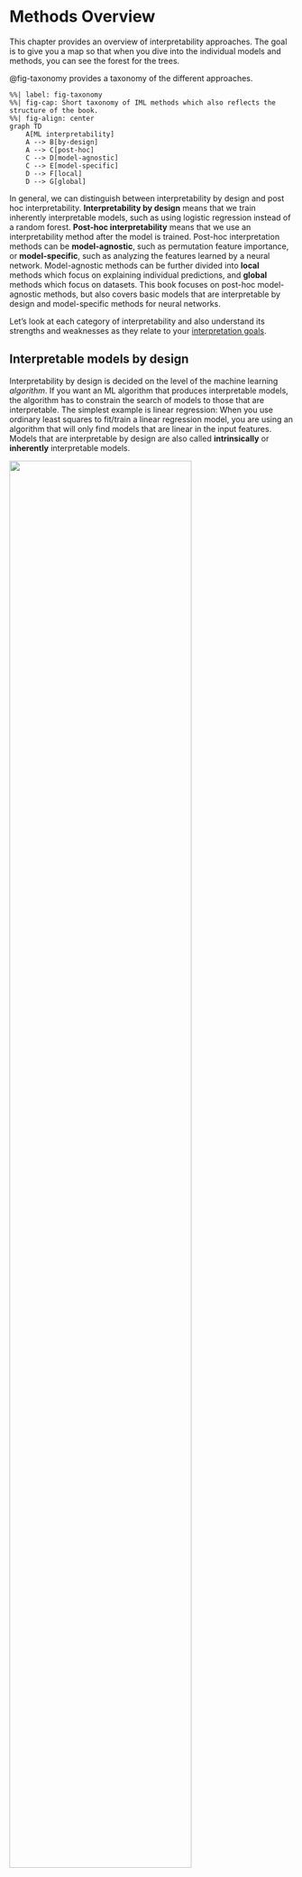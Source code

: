 # Methods Overview

This chapter provides an overview of interpretability approaches.
The goal is to give you a map so that when you dive into the individual models and methods, you can see the forest for the trees.

@fig-taxonomy provides a taxonomy of the different approaches.

```mermaid
%%| label: fig-taxonomy
%%| fig-cap: Short taxonomy of IML methods which also reflects the structure of the book.
%%| fig-align: center
graph TD
    A[ML interpretability]
    A --> B[by-design]
    A --> C[post-hoc]
    C --> D[model-agnostic]
    C --> E[model-specific]
    D --> F[local]
    D --> G[global]
```

In general, we can distinguish between interpretability by design and post hoc interpretability.
**Interpretability by design** means that we train inherently interpretable models, such as using logistic regression instead of a random forest.
**Post-hoc interpretability** means that we use an interpretability method after the model is trained.
Post-hoc interpretation methods can be **model-agnostic**, such as permutation feature importance, or **model-specific**, such as analyzing the features learned by a neural network.
Model-agnostic methods can be further divided into **local** methods which focus on explaining individual predictions, and **global** methods which focus on datasets.
This book focuses on post-hoc model-agnostic methods, but also covers basic models that are interpretable by design and model-specific methods for neural networks.

Let's look at each category of interpretability and also understand its strengths and weaknesses as they relate to your [interpretation goals](#goals).

## Interpretable models by design

Interpretability by design is decided on the level of the machine learning *algorithm*.
If you want an ML algorithm that produces interpretable models, the algorithm has to constrain the search of models to those that are interpretable.
The simplest example is linear regression:
When you use ordinary least squares to fit/train a linear regression model, you are using an algorithm that will only find models that are linear in the input features.
Models that are interpretable by design are also called **intrinsically** or **inherently** interpretable models.

![](./images/interpretable-box.png){width=80% fig-align="center"}

This book covers the most basic interpretability by design approaches:

- [Linear regression](#limo)
- [Logistic regression](#logistic)
- [Linear model extensions](#extend-lm)
- [Decision trees](#tree)
- [Decision rules](#rules)
- [RuleFit](#rulefit)


<!-- more than completely interpretable models -->
Besides these approaches, there are many more approaches to interpretable models, ranging from extensions of these basic approaches to very specialized approaches.
To include all of them would be impossible, so I have focused on the most basic ones.
Here are some examples of other interpretable-by-design approaches:

- Prototype-based neural networks for image classification, called ProtoViT [@ma2024interpretable]. These neural networks are trained so that the image classification is a weighted sum of prototypes (special images from the training data) and sub-prototypes.
- @yang2024inherently proposed inherently interpretable tree ensembles which are boosted trees (e.g., with XGBoost) with adjusted hyperparameters, such as low max depth, a different representation, where feature effects are sorted into main effects and interactions, and some pruning of effects. This approach mixes both interpretability by-design and post-hoc interpretability.
- Model-based boosting, which is an additive modeling framework. The final model is a sum of different effects, which can be linear effects, splines, tree stumps, ... [@buhlmann2007boosting].
- Generalized additive models with automatic interaction detection [@caruana2015intelligible].

But how interpretable are intrinsically interpretable models?
Approaches to interpretable models are wildly different and so are the ways in which we interpret them.
Let's talk about the scope of interpretability, which helps us sort the approaches:

- **The model is entirely interpretable.** Example: a small decision tree can be visualized realistically as an entire model. Or a linear regression model with not too many coefficients.
This scope level is a tough requirement, and again a bit fuzzy at the same time.
My stance is that **entirely interpretable** may only be used for the simplest of models such as very sparse linear regression or very short trees, if at all.
- **Parts of the model are interpretable.** While a regression model with hundreds of features may not be "entirely interpretable", we can still interpret the individual coefficients associated with the features. Or if you have a huge decision list, you can still inspect individual rules. 
- **The model predictions are interpretable.**
Some approaches allow us to interpret individual predictions.
Let's say you would develop a k-nearest neighbor like ML algorithm, but for images.
To classify an image, take the k most similar images and return the most common class.
A prediction is fully explained by showing the k similar images.
Or for decision trees, a prediction is explained by returning the decision list that led to the prediction.

The scope of interpretability is another tool you can use to understand a new interpretability approach you are learning about.
Ask yourself: At which level(s) of interpretability does it operate?

<!-- Strengths and Limitations -->
Models that are interpretable by design are usually easier to debug and improve because we get insights into their inner workings.
But how easy they make your job of improving the model depends a lot on the approach.

Interpretability by design also shines when it comes to justifying models and outputs to others, as they often faithfully explain how predictions were made.
They also tend to make it easier to check with domain experts that the models are consistent with domain knowledge.
Many data-driven fields already have established (interpretable) modeling approaches, such as logistic regression in medical research.

When it comes to discovering insights, interpretable models are a mixed bag.
They make it easy to extract insights about the models themselves.
But it gets trickier when it comes to data insights because of the need for a theoretical link between model structure and data.
To interpret the model in place of the data, you have to assume that the model structure reflects the world -- something statisticians work very hard on and need a lot of assumptions.
But what if there is a model with better predictive performance?
You would have to argue why the interpretable model represents the data correctly, even though its predictive performance is inferior.
In addition, there are often multiple models with similar performance but different interpretations, which makes our job more difficult.
This is called the Rashomon effect.
The problem with this model multiplicity is that it makes it very unclear which model to interpret.

::: {.callout-info}

The Japanese movie Rashomon from 1950 tells four different versions of a murder story.
While each version can explain the events equally well, they are incompatible with each other.
This phenomenon was named the Rashomon effect.

:::


## Post-hoc interpretability

Post-hoc methods are applied after the model has been trained.
These methods can be either model-agnostic or model-specific:

- Model-agnostic: We ignore what's *inside* the model and only analyze how the model output changes with respect to changes in the feature inputs. For example, permuting a feature and measuring how much the model error increases.
- Model-specific: We analyze parts of the model to better understand it. This can be analyzing which types of images a neuron responds the most to in a neural network, or the Gini importance in random forests.

### Model-agnostic methods {#agnostic}

Model-agnostic methods work by the SIPA principle: **sample** from the data, perform an **intervention** on the data, get the **predictions** for the manipulated data, and **aggregate** the results.
[@scholbeck2020sampling]
An example is permutation feature importance:
We take the data (sample), intervene on the data by permuting it, get the model predictions, and compute the model error again and compare it to the original loss (aggregation).


![](./images/agnostic-black-box.png){width=80% fig-align="center"}


Model-agnostic interpretation separates the model interpretation from the model training.
Looking at this from a higher level, the modeling process gains another layer: It starts with the world which we capture in the form of data, from which we learn a model.
On top of that model, we have interpretability methods for humans to consume.
See @fig-big-picture.
For model-agnostic methods, we have this separation, while for interpretability by design, we have model and interpretability layers merged into one.


![The big picture of explainable machine learning. The real world goes through many layers before it reaches the human in the form of explanations.](./images/big-picture.png){#fig-big-picture}

Separating the explanations from the machine learning model (= model-agnostic interpretation methods) has some advantages [@ribeiro2016model].
The biggest strength is flexibility in both the choice of model and the choice of interpretation method.
For example, if you're visualizing feature effects of an XGBoost model with the PDP, you can even change the underlying model and still use the same type of interpretation.
Or, if you no longer like the PDP, you can use ALE without having to change the underlying XGBoost model.
But if you are using a linear regression model and interpreting the coefficients, switching to a rule-based classifier will also change the means of interpretation.
Some methods even give you flexibility in the feature representation used to create the explanations:
For example, you can create explanations based on image patches instead of pixels when explaining image classifier outputs.

Model-agnostic interpretation methods can be further divided into local and global methods.
[Local methods](#local-methods) aim to explain **individual predictions**, while [global methods](#global-methods) describe how features affect predictions **on average**.

#### Local model-agnostic post hoc methods {#local-methods}

Local interpretation methods explain individual predictions.
Approaches in this category are quite diverse:

* [Ceteris paribus](#ceteris-paribus) plots show how changing a feature changes a prediction.
* [Individual conditional expectation curves](#ice) show how changing one feature changes the prediction of multiple data points.
* [Local surrogate models (LIME)](#lime) explain a prediction by replacing the complex model with a locally interpretable model.
* [Scoped rules (anchors)](#anchors) are rules that describe which feature values "anchor" a prediction, meaning that no matter how many of the other features you change, the prediction remains fixed.
* [Counterfactual explanations](#counterfactual) explain a prediction by examining which features would need to be changed to achieve a desired prediction.
* [Shapley values](#shapley) are an attribution method that fairly assigns the prediction to individual features.
* [SHAP](#shap) is a computation method for Shapley values but also suggests global interpretation methods based on combinations of Shapley values across the data.

LIME and Shapley values (and SHAP) are attribution methods that explain a data point's prediction as the sum of feature effects.
Other methods, such as ceteris paribus and ICE, focus on individual features and how sensitive the prediction function is to those features.
Methods such as counterfactual explanations and Anchors fall somewhere in the middle, relying on a subset of the features to explain a prediction.

<!-- Strengths and Limitations -->
For model debugging, local methods provide a "zoomed in" view that can be useful for understanding edge cases or studying unusual predictions.
For example, you can look at explanations for the prediction with the worst prediction error and see if it's just a difficult data point to predict, or if maybe your model isn't good enough, or the data point is mislabeled.
Beyond that, it's the global model-agnostic methods that are more useful for model improvements.

When it comes to using local interpretation methods to justify individual predictions, the usefulness is mixed:
Methods such as ceteris paribus and counterfactual explanations can be very useful for justifying model predictions because they faithfully reflect the raw model predictions.
Attribution methods like SHAP or LIME are themselves a kind of "model" (or at least more complex estimates) on top of the model being explained and therefore may not be as useful for some high-stakes justification purposes [@rudin2019stop].

Local methods can be useful for data insights.
Attribution methods such as Shapley values work with a reference dataset and therefore allow comparing the current prediction with different subsets, allowing different questions to be asked.
In general the usefulness of model-agnostic interpretation for both local and global methods depends on model performance.
Ceteris paribus plots and ICE are also useful for (local) model insight.

::: {.callout-tip}

You can apply post-hoc methods to models that are interpretable by design.

:::


#### Global model-agnostic post-hoc methods {#global-methods}

Global methods describe the average behavior of a machine learning model across a dataset.
In this book, you will learn about the following model-agnostic global interpretation techniques:

* The [partial dependence plot](#pdp) is a feature effect method.
* [Accumulated local effect plots](#ale) are another feature effect method that works when features are dependent.
* [Feature interaction (H-statistic)](#interaction) quantifies the extent to which the prediction is the result of joint effects of the features.
* [Functional decomposition](#decomposition) is a central idea of interpretability and a technique for decomposing prediction functions into smaller parts.
* [Permutation feature importance](#feature-importance) measures the importance of a feature as an increase in loss when the feature is permuted.
* [Leave one feature out (LOFO)](#lofo) removes a feature and measures the increase in loss after retraining the model without that feature.
* [Surrogate models](#global) replace the original model with a simpler model for interpretation.
* [Prototypes and criticisms](#proto) are representative data points of a distribution and can be used to improve interpretability.

Two broad categories within global model-agnostic methods are **feature effects** and **feature importance**.
Feature effects (PDP, ALE, H-statistic, decomposition) are about showing the relationship between inputs and outputs.
Feature importance (PFI, LOFO, SHAP importance, ...) is about ranking the features by importance, where importance is defined by each of the methods separately.

<!-- goals -->
Since global interpretation methods describe average behavior, they are particularly useful when the modeler wants to debug a model.
In particular, LOFO is related to feature selection methods and is particularly useful for model improvement.

To justify the models to stakeholders, global interpretation methods can provide some broad strokes such as which features were relevant.
You can also use global methods in combination with inherently interpretable models.
For example, while decision rule lists make it easy to justify individual predictions, you may also want to justify the model itself by showing which features were important overall.

Global methods are often expressed as expected values based on the distribution of the data.
For example, the [partial dependence plot](#pdp), a feature effect plot, is the expected prediction when all other features are marginalized out.
This is what makes these methods so useful for understanding the general mechanisms in the data.
My colleagues and I have actually written papers about the PDP and PFI and how they can be used to infer properties about the data [@molnar2023relating,freiesleben2024scientific].

::: {.callout-tip}

By applying global methods to subsets of your data, you can turn those global methods into "group-wise" or "regional" methods.
We'll see this in action in the examples in this book.

:::

### Model-specific post-hoc methods

As the name implies, post-hoc model-specific methods are applied after model training but only work for specific machine learning models.

![](./images/specific-black-box.png){width=80% fig-align="center"}

There are many such examples, ranging from Gini importance for random forests to computing odds ratios for logistic regression.
This book focuses on post-hoc interpretation methods for neural networks.

To make predictions with a neural network, the input data is passed through many layers of multiplication with the learned weights and through non-linear transformations.
A single prediction can involve millions of mathematical operations depending on the architecture of the neural network.
There's no chance that we humans can follow the exact mapping from data input to prediction.
We would have to consider millions of weights interacting in complex ways to understand a neural network's prediction.
To interpret the behavior and predictions of neural networks, we need specific interpretation methods.
Neural networks are an interesting target for interpretation because neural networks learn features and concepts in their hidden layers.
We can leverage that they are gradient-based for computationally efficient methods.

The neural network chapters cover the following techniques that answer different questions:

- [Learned Features](#feature-visualization): What features did the neural network learn?
- [Pixel Attribution (Saliency Maps)](#pixel-attribution): How did each pixel contribute to a particular prediction?
- [Concepts](#neural-concepts): What more abstract concepts did the neural network learn?
-  [Adversarial Examples](#adversarial) are closely related to [counterfactual explanations](#counterfactual): How can we fool the neural network?
-  [Influential Instances](#influential) is a more general approach with a fast implementation for gradient-based methods like neural networks: How influential was a training data point for a given prediction?

In general, the biggest strength of model-specific methods is the ability to learn about the models themselves.
This can also help improve the model and justify it to others.
When it comes to data insights, model-specific methods have similar problems as intrinsically interpretable models:
They need a theoretical justification for why the model interpretation reflects the data.

## The lines are blurred

I've presented different neat categories.
But in reality, the lines between by-design and post-hoc are blurry.
Just a few examples:

- Is logistic regression an intrinsically interpretable model? You have to post-process the coefficients to interpret the odds ratios. And if you want to interpret the model effects at the level of probabilities, you have to compute marginal effects, which can definitely be seen as a post-hoc interpretation method (which can also be applied to other models).
- Boosted tree ensembles are not considered interpretable. But if you set the maximum tree depth to 1, you get boosted tree stumps, which gives you something like a generalized additive model.
- Shapley values to explain individual predictions are solidly classified as model-agnostic. To explain a linear regression prediction, you can multiply each feature value with its coefficient. These are called effects then. In addition, you can subtract from each effect the average effect from the data. If you do these things, you have computed Shapley values.

The moral of the story.
Interpretability is a fuzzy concept.
Embrace that fuzziness, don't get too attached to one approach, but feel free to mix and match approaches.

[^interpretability-symbolic-regression]: Whether or not symbolic regression is interpretable is probably based on how much the "interpreter" likes algebra.


